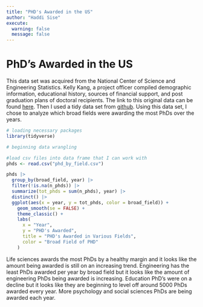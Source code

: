 ```yaml
---
title: "PHD's Awarded in the US"
author: "Haddi Sise"
execute: 
  warning: false
  message: false
---
```


<h1>PhD's Awarded in the US</h1>

This data set was acquired from the National Center of Science and Engineering Statistics. Kelly Kang, a project officer compiled demographic information, educational history, sources of financial support, and post graduation plans of doctoral recipients. The link to this original data can be found <a href=https://ncses.nsf.gov/pubs/nsf19301/data>here</a>. Then I used a tidy data set from <a href="https://github.com/rfordatascience/tidytuesday/tree/main/data/2019/2019-02-19">github</a>. Using this data set, I chose to analyze which broad fields were awarding the most PhDs over the years.

```r

# loading necessary packages
library(tidyverse)
```

```r
# beginning data wrangling

#load csv files into data frame that I can work with
phds <- read.csv("phd_by_field.csv")

phds |>
  group_by(broad_field, year) |>
  filter(!is.na(n_phds)) |>
  summarize(tot_phds = sum(n_phds), year) |>
  distinct() |>
  ggplot(aes(x = year, y = tot_phds, color = broad_field)) +
    geom_smooth(se = FALSE) +
    theme_classic() +
    labs(
      x = "Year",
      y = "PHD's Awarded",
      title = "PHD's Awarded in Various Fields",
      color = "Broad Field of PHD"
    )
```

Life sciences awards the most PhDs by a healthy margin and it looks like the amount being awarded is still on an increasing trend. Engineering has the least PhDs awarded per year by broad field but it looks like the amount of engineering PhDs being awarded is increasing. Education PhD's were on a decline but it looks like they are beginning to level off around 5000 PhDs awarded every year. More psychology and social sciences PhDs are being awarded each year.
